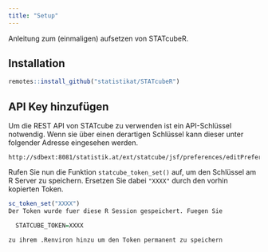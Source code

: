 ```yaml
---
title: "Setup"
---
```


Anleitung zum (einmaligen) aufsetzen von STATcubeR.

## Installation

``` r
remotes::install_github("statistikat/STATcubeR")
```

## API Key hinzufügen

Um die REST API von STATcube zu verwenden ist ein API-Schlüssel notwendig.
Wenn sie über einen derartigen Schlüssel kann dieser unter folgender Adresse
eingesehen werden.

```
http://sdbext:8081/statistik.at/ext/statcube/jsf/preferences/editPreferences.xhtml
```

Rufen Sie nun die Funktion `statcube_token_set()` auf, um den Schlüssel am
R Server zu speichern. Ersetzen Sie dabei `"XXXX"` durch den vorhin kopierten
Token.

```r
sc_token_set("XXXX")
Der Token wurde fuer diese R Session gespeichert. Fuegen Sie

  STATCUBE_TOKEN=XXXX

zu ihrem .Renviron hinzu um den Token permanent zu speichern
```
